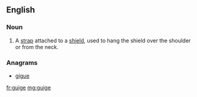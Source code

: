==English==
{{wikipedia}}

===Noun===
{{en-noun}}

# A [[strap]] attached to a [[shield]], used to hang the shield over the shoulder or from the neck.

===Anagrams===
* [[gigue#English|gigue]]

[[fr:guige]]
[[mg:guige]]